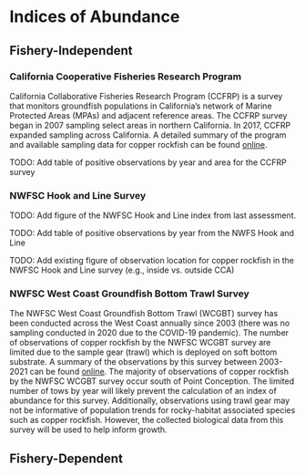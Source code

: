 # Indices of Abundance

## Fishery-Independent 

### California Cooperative Fisheries Research Program

California Collaborative Fisheries Research Program (CCFRP) is a survey that monitors groundfish populations in California’s network of Marine Protected Areas (MPAs) and adjacent reference areas. The CCFRP survey began in 2007 sampling select areas in northern California. In 2017, CCFRP expanded sampling across California. A detailed summary of the program and available sampling data for copper rockfish can be found [online](https://www.pcouncil.org/documents/2022/05/f-3-attachment-5-california-collaborative-fisheries-research-program-data-availability-for-stock-assessments.pdf/).

TODO: Add table of positive observations by year and area for the CCFRP survey

### NWFSC Hook and Line Survey

TODO: Add figure of the NWFSC Hook and Line index from last assessment.

TODO: Add table of positive observations by year from the NWFS Hook and Line 

TODO: Add existing figure of observation location for copper rockfish in the NWFSC Hook and Line survey (e.g., inside vs. outside CCA)

### NWFSC West Coast Groundfish Bottom Trawl Survey

The NWFSC West Coast Groundfish Bottom Trawl (WCGBT) survey has been conducted across the West Coast annually since 2003 (there was no sampling conducted in 2020 due to the COVID-19 pandemic). The number of observations of copper rockfish by the NWFSC WCGBT survey are limited due to the sample gear (trawl) which is deployed on soft bottom substrate. A summary of the observations by this survey between 2003-2021 can be found [online](https://www.pcouncil.org/documents/2022/05/f-3-attachment-4-detailed-summary-of-available-data-to-support-west-coast-groundfish-stock-assessments-in-2023-electronic-only.pdf#page=111). The majority of observations of copper rockfish by the NWFSC WCGBT survey occur south of Point Conception. The limited number of tows by year will likely prevent the calculation of an index of abundance for this survey. Additionally, observations using trawl gear may not be informative of population trends for rocky-habitat associated species such as copper rockfish. However, the collected biological data from this survey will be used to help inform growth.


## Fishery-Dependent 
